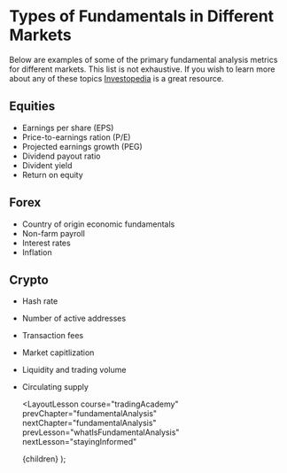 
# Types of Fundamentals in Different Markets

Below are examples of some of the primary fundamental analysis metrics for different markets. This list is not exhaustive.
If you wish to learn more about any of these topics [Investopedia](https://www.investopedia.com) is a great resource.

## Equities

- Earnings per share (EPS)
- Price-to-earnings ration (P/E)
- Projected earnings growth (PEG)
- Dividend payout ratio
- Divident yield
- Return on equity

## Forex

- Country of origin economic fundamentals
- Non-farm payroll
- Interest rates
- Inflation

## Crypto

- Hash rate
- Number of active addresses
- Transaction fees
- Market capitlization
- Liquidity and trading volume
- Circulating supply

  <LayoutLesson
    course="tradingAcademy"
    prevChapter="fundamentalAnalysis"
    nextChapter="fundamentalAnalysis"
    prevLesson="whatIsFundamentalAnalysis"
    nextLesson="stayingInformed"
  >
    {children}
  </LayoutLesson>
);
